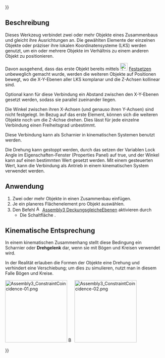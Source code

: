 {{UnfinishedDocu{{#translation:}}}}
<languages/>

{{Docnav/de
|[[Assembly3_ConstraintAlignment/de|Ebenen ausrichten]]
|[[Assembly3_ConstraintAttachment/de|Befestigung]]
|[[Assembly3_Workbench/de|Assembly3]]
|IconL=Assembly_ConstraintAlignment.svg‎‎
|IconR=Part_Attachment.svg
|IconC=Assembly3_workbench_icon.svg
}}

{{GuiCommand/de
|Name=Assembly3 ConstraintCoincidence
|Name/de=Assembly3 DeckungsgleicheEbenen
|Icon=Assembly_ConstraintCoincidence.svg
|Workbenches=[[Assembly3_Workbench/de|Assembly3]]
}}

<span id="Description"></span>
== Beschreibung ==

Dieses Werkzeug verbindet zwei oder mehr Objekte eines Zusammenbaus und gleicht  ihre Ausrichtungen an. Die gewählten Elemente der einzelnen Objekte oder präziser ihre lokalen Koordinatensysteme (LKS) werden genutzt, um ein oder mehrere Objekte im Verhältnis zu einem anderen Objekt zu positionieren.

Davon ausgehend, dass das erste Objekt bereits mittels [[Image:Assembly ConstraintLock.svg‎‎|24px]] [[Assembly3_ConstraintLock/de|Festsetzen]] unbeweglich gemacht wurde, werden die weiteren Objekte auf Positionen bewegt, wo die X-Y-Ebenen aller LKS komplanar und die Z-Achsen kollinear sind.

Optional kann für diese Verbindung ein Abstand zwischen den X-Y-Ebenen gesetzt werden, sodass sie parallel zueinander liegen.

Die Winkel zwischen ihren X-Achsen (und genauso ihren Y-Achsen) sind nicht festgelegt.
Im Bezug auf das erste Element, können sich die weiteren Objekte noch um die Z-Achse drehen.
Dies lässt für jede einzelne Verbindung einen Freiheitsgrad unbestimmt.

Diese Verbindung kann als Scharnier in kinematischen Systemen benutzt werden. 

Die Drehung kann gestoppt werden, durch das setzen der Variablen Lock Angle im Eigenschaften-Fenster (Properties Panel) auf true, und der Winkel kann auf einen bestimmten Wert gesetzt werden.
Mit einem gesteuerten Wert, kann die  Verbindung als Antrieb in einem kinematischen System verwendet werden.

<span id="Usage"></span>
== Anwendung == 

# Zwei oder mehr Objekte in einen Zusammenbau einfügen.
# Je ein planeres Flächenelement pro Objekt auswählen.
# Den Befehl [[Image:Assembly_ConstraintCoincidence.svg|16px]] [[Assembly3_ConstraintCoincidence/de|Assembly3 DeckungsgleicheEbenen]] aktivieren durch
#* Die Schaltfläche {{Button|[[Image:Assembly_ConstraintCoincidence.svg|16px]] [[Assembly3_ConstraintCoincidence/de|Create "PlaneCoincident" constraint]]}}.

<span id="Kinematic_Equivalent"></span>
== Kinematische Entsprechung ==

In einem kinematischen Zusammenhang stellt diese Bedingung ein Scharnier oder '''Drehgelenk''' dar, wenn sie mit Bögen und Kreisen verwendet wird.

In der Realität erlauben die Formen der Objekte eine Drehung und verhindert eine Verschiebung; um dies zu simulieren, nutzt man in diesem Falle Bögen und Kreise.

[[Image:Assembly3_ConstraintCoincidence-01.png|200px|link=]] [[Image:Button_right.svg|16px|link=]]
[[Image:Assembly3_ConstraintCoincidence-02.png|200px|link=]]

{{Caption|Objekte mit gesetzter Bedingung vor und nach Aktivierung des Lösers}}


{{Docnav/de
|[[Assembly3_ConstraintAlignment/de|Ebenen ausrichten]]
|[[Assembly3_ConstraintAttachment/de|Befestigung]]
|[[Assembly3_Workbench/de|Assembly3]]
|IconL=Assembly_ConstraintAlignment.svg‎‎
|IconR=Part_Attachment.svg
|IconC=Assembly3_workbench_icon.svg
}}

{{Userdocnavi{{#translation:}}}}